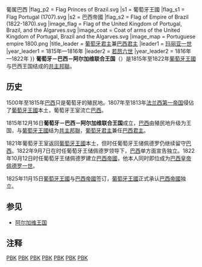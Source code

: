 {{Multiple issues|{{expand|time=2009-06-07T05:52:29+00:00}}{{unreferenced|time=2009-06-07T05:52:29+00:00}}}}
{{Infobox Former Country
|native_name            = Reino Unido de Portugal, Brasil e Algarves
|conventional_long_name = 葡萄牙－巴西－阿尔加维联合王国
|government_type        = [[君主制|君主制]][[共主邦聯|共主邦聯]]
|capital                = [[里约热内卢|里约热内卢]]（1815年—1821年）<br>[[里斯本|里斯本]]（1821年—1822年）
|life_span              = 1815年—1822年
|date_start             = 1815年12月16日
|event_end              = [[巴西|巴西]]单方面宣告独立，<br>[[巴西帝國|巴西帝國]]成立
|date_end               = 1822年9月7日，<br>1822年10月12日 
|event_post             = {{link-pt|1825年里约热内卢条约|Tratado do Rio de Janeiro (1825)}}
|date_post              = 1825年11月15日
|p1                     = 葡萄牙王國 
|flag_p1                = Flag Portugal (1707).svg
|p2                     = 巴西殖民地{{!}}葡属巴西
|flag_p2                = Flag Princes of Brazil.svg 
|s1                     = 葡萄牙王國
|flag_s1                = Flag Portugal (1707).svg
|s2                     = 巴西帝國
|flag_s2                = Flag of Empire of Brazil (1822-1870).svg
|image_flag             = Flag of the United Kingdom of Portugal, Brazil, and the Algarves.svg
|image_coat             = Coat of arms of the United Kingdom of Portugal, Brazil and the Algarves.svg
|image_map              = Portuguese empire 1800.png
|title_leader           = [[葡萄牙君主列表|葡萄牙君主]]兼[[巴西君主列表|巴西君主]]
|leader1                = [[玛丽亚一世_(葡萄牙)|玛丽亚一世]]
|year_leader1           = 1815年—1816年
|leader2                = [[若昂六世|若昂六世]]
|year_leader2           = 1816年—1822年
}}
'''葡萄牙－巴西－阿尔加维联合王国'''（{{lang-pt|'''Reino Unido de Portugal, Brasil e Algarves'''}}）是1815年至1822年[[葡萄牙王國|葡萄牙王國]]与巴西王国结成的[[共主邦聯|共主邦聯]]。

==历史==
1500年至1815年[[巴西|巴西]]只是葡萄牙的殖民地。1807年至1813年[[法兰西第一帝国|法兰西第一帝国]]侵佔了[[葡萄牙王國|葡萄牙王國]]本土，葡萄牙王室流亡[[巴西|巴西]]。

1815年12月16日'''葡萄牙－巴西－阿尔加维联合王国'''成立，[[巴西|巴西]]由殖民地升级为王国，与[[葡萄牙王國|葡萄牙王國]]结为[[共主邦聯|共主邦聯]]，[[葡萄牙君主列表|葡萄牙君主]]兼任[[巴西君主列表|巴西君主]]。{{notetag|该[[共主邦聯|共主邦聯]]共传两位君主，分别是[[玛丽亚一世_(葡萄牙)|玛丽亚一世]]（1815年—1816年在位为该[[共主邦聯|共主邦聯]]女王）和[[若昂六世|若昂六世]]（1816年—1822年在位为该[[共主邦聯|共主邦聯]]国王）}}

1821年葡萄牙王室返回[[葡萄牙王國|葡萄牙王國]]本土，但时任葡萄牙王储佩德罗仍继续留守[[巴西|巴西]]。1822年9月7日在时任葡萄牙王储佩德罗领导下，[[巴西|巴西]]单方面宣告独立。1822年10月12日时任葡萄牙王储佩德罗建立[[巴西帝國|巴西帝國]]，他本人同时即位成为[[巴西君主列表|巴西皇帝]][[佩德罗一世_(巴西)|佩德罗一世]]。

1825年11月15日[[葡萄牙王國|葡萄牙王國]]与[[巴西帝國|巴西帝國]]签订{{link-pt|1825年里约热内卢条约|Tratado do Rio de Janeiro (1825)}}，[[葡萄牙王國|葡萄牙王國]]正式承认[[巴西帝國|巴西帝國]]独立。

==参见==
* [[阿尔加维王国|阿尔加维王国]]
== 注释 ==
{{NoteFoot}}
{{DEFAULTSORT:Reino Unido de Portugal}}
{{葡萄牙王室主題}}
[[Category:巴西歷史|PBK]]
[[Category:葡萄牙歷史|PBK]]
[[Category:1815年建立的國家或政權|PBK]]
[[Category:1822年終結的國家或政權|PBK]]
[[Category:已不存在的南美洲君主国|PBK]]
[[Category:已不存在的歐洲君主國|PBK]]
[[Category:已不存在的歐洲國家|PBK]]
